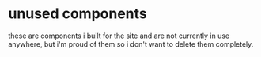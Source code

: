 
<Meta title="unused/→ unused" />

# unused components

these are components i built for the site and are not currently in use anywhere,
but i'm proud of them so i don't want to delete them completely.
